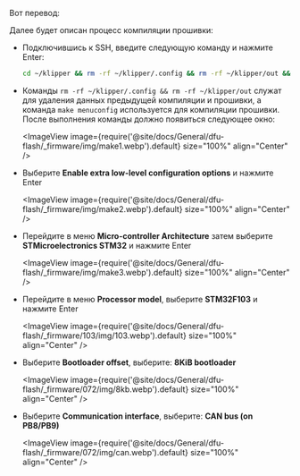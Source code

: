Вот перевод:

Далее будет описан процесс компиляции прошивки:
* Подключившись к SSH, введите следующую команду и нажмите Enter:

    ```bash
    cd ~/klipper && rm -rf ~/klipper/.config && rm -rf ~/klipper/out && make menuconfig
    ```

* Команды `rm -rf ~/klipper/.config && rm -rf ~/klipper/out` служат для удаления данных предыдущей компиляции и прошивки, а команда `make menuconfig` используется для компиляции прошивки. После выполнения команды должно появиться следующее окно:

    <ImageView image={require('@site/docs/General/dfu-flash/_firmware/img/make1.webp').default} size="100%" align="Center" />

* Выберите **Enable extra low-level configuration options** и нажмите Enter

    <ImageView image={require('@site/docs/General/dfu-flash/_firmware/img/make2.webp').default} size="100%" align="Center" />

* Перейдите в меню **Micro-controller Architecture** затем выберите **STMicroelectronics STM32** и нажмите Enter

    <ImageView image={require('@site/docs/General/dfu-flash/_firmware/img/make3.webp').default} size="100%" align="Center" />

* Перейдите в меню **Processor model**, выберите **STM32F103** и нажмите Enter

    <ImageView image={require('@site/docs/General/dfu-flash/_firmware/103/img/103.webp').default} size="100%" align="Center" />

* Выберите **Bootloader offset**, выберите: **8KiB bootloader**

    <ImageView image={require('@site/docs/General/dfu-flash/_firmware/072/img/8kb.webp').default} size="100%" align="Center" />

* Выберите **Communication interface**, выберите: **CAN bus (on PB8/PB9)**

    <ImageView image={require('@site/docs/General/dfu-flash/_firmware/072/img/can.webp').default} size="100%" align="Center" />
